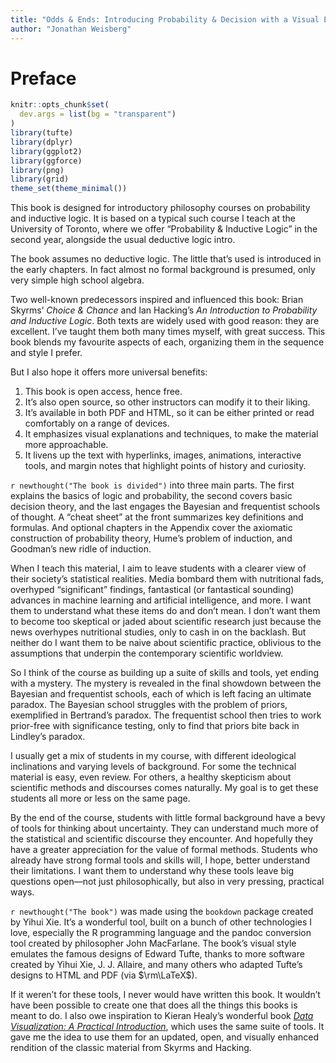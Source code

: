 ```yaml
---
title: "Odds & Ends: Introducing Probability & Decision with a Visual Emphasis"
author: "Jonathan Weisberg"
---
```


# Preface {-}

```r
knitr::opts_chunk$set(
  dev.args = list(bg = "transparent")
)
library(tufte)
library(dplyr)
library(ggplot2)
library(ggforce)
library(png)
library(grid)
theme_set(theme_minimal())
```

This book is designed for introductory philosophy courses on probability and inductive logic. It is based on a typical such course I teach at the University of Toronto, where we offer "Probability & Inductive Logic" in the second year, alongside the usual deductive logic intro.$\,$

The book assumes no deductive logic. The little that's used is introduced in the early chapters. In fact almost no formal background is presumed, only very simple high school algebra.

Two well-known predecessors inspired and influenced this book: Brian Skyrms' *Choice & Chance* and Ian Hacking's *An Introduction to Probability and Inductive Logic*. Both texts are widely used with good reason: they are excellent. I've taught them both many times myself, with great success. This book blends my favourite aspects of each, organizing them in the sequence and style I prefer.

But I also hope it offers more universal benefits:

1. This book is open access, hence free.
2. It's also open source, so other instructors can modify it to their liking.
3. It's available in both PDF and HTML, so it can be either printed or read comfortably on a range of devices.
4. It emphasizes visual explanations and techniques, to make the material more approachable.
5. It livens up the text with hyperlinks, images, animations, interactive tools, and margin notes that highlight points of history and curiosity.


`r newthought("The book is divided")` into three main parts. The first explains the basics of logic and probability, the second covers basic decision theory, and the last engages the Bayesian and frequentist schools of thought. A "cheat sheet" at the front summarizes key definitions and formulas. And optional chapters in the Appendix cover the axiomatic construction of probability theory, Hume's problem of induction, and Goodman's new ridle of induction.

When I teach this material, I aim to leave students with a clearer view of their society's statistical realities. Media bombard them with nutritional fads, overhyped "significant" findings, fantastical (or fantastical sounding) advances in machine learning and artificial intelligence, and more. I want them to understand what these items do and don't mean. I don't want them to become too skeptical or jaded about scientific research just because the news overhypes nutritional studies, only to cash in on the backlash. But neither do I want them to be naive about scientific practice, oblivious to the assumptions that underpin the contemporary scientific worldview.

So I think of the course as building up a suite of skills and tools, yet ending with a mystery. The mystery is revealed in the final showdown between the Bayesian and frequentist schools, each of which is left facing an ultimate paradox. The Bayesian school struggles with the problem of priors, exemplified in Bertrand's paradox. The frequentist school then tries to work prior-free with significance testing, only to find that priors bite back in Lindley's paradox.

I usually get a mix of students in my course, with different ideological inclinations and varying levels of background. For some the technical material is easy, even review. For others, a healthy skepticism about scientific methods and discourses comes naturally. My goal is to get these students all more or less on the same page.

By the end of the course, students with little formal background have a bevy of tools for thinking about uncertainty. They can understand much more of the statistical and scientific discourse they encounter. And hopefully they have a greater appreciation for the value of formal methods. Students who already have strong formal tools and skills will, I hope, better understand their limitations. I want them to understand why these tools leave big questions open---not just philosophically, but also in very pressing, practical ways.

`r newthought("The book")` was made using the `bookdown` package created by Yihui Xie. It's a wonderful tool, built on a bunch of other technologies I love, especially the R programming language and the pandoc conversion tool created by philosopher John MacFarlane. The book's visual style emulates the famous designs of Edward Tufte, thanks to more software created by Yihui Xie, J. J. Allaire, and many others who adapted Tufte's designs to HTML and PDF (via $\rm\LaTeX$).

If it weren't for these tools, I never would have written this book. It wouldn't have been possible to create one that does all the things this books is meant to do. I also owe inspiration to Kieran Healy's wonderful book [*Data Visualization: A Practical Introduction*](http://socviz.co/), which uses the same suite of tools. It gave me the idea to use them for an updated, open, and visually enhanced rendition of the classic material from Skyrms and Hacking.